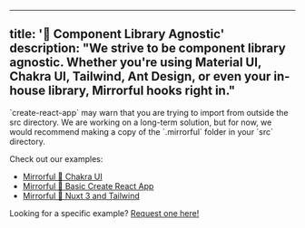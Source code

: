 
---
title: '🤝 Component Library Agnostic'
description: "We strive to be component library agnostic. Whether you're using Material UI, Chakra UI, Tailwind, Ant Design, or even your in-house library, Mirrorful hooks right in."
---

<Warning>
  `create-react-app` may warn that you are trying to import from outside the src
  directory. We are working on a long-term solution, but for now, we would
  recommend making a copy of the `.mirrorful` folder in your `src` directory.
</Warning>

Check out our examples:

- [Mirrorful 🤝 Chakra UI](https://github.com/Mirrorful/mirrorful/tree/main/examples/with-chakra-ui)
- [Mirrorful 🤝 Basic Create React App](https://github.com/Mirrorful/mirrorful/tree/main/examples/create-react-app)
- [Mirrorful 🤝 Nuxt 3 and Tailwind](https://github.com/Mirrorful/mirrorful/tree/main/examples/nuxt-3)

Looking for a specific example? [Request one here!](https://github.com/Mirrorful/mirrorful/issues)